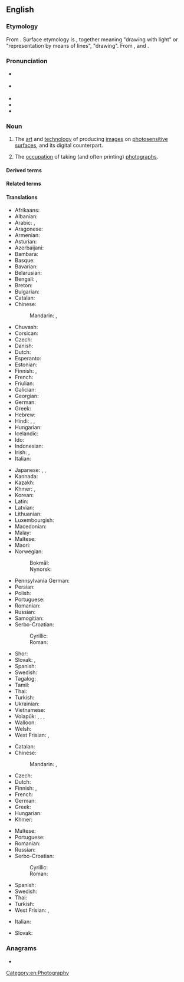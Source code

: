 ==English==
{{wikipedia}}

===Etymology===
From {{bor|en|fr|photographie}}. Surface etymology is {{af|en|photo-|-graphy}}, together meaning "drawing with light" or "representation by means of lines", "drawing". From {{m|grc|φωτός|pos=genitive|t=of light}}, and {{m|grc|γράφω|t=I write}}.

===Pronunciation===
* {{a|UK}} {{IPA|en|/fəˈtɒɡɹəfi/}}
* {{a|US}} {{IPA|en|/fəˈtɑɡɹəfi/}}
* {{audio|en|En-us-photography.ogg|Audio (US)}}
* {{rhymes|en|ɒɡɹəfi|s=4}}
* {{hyphenation|en|pho|tog|ra|phy}}

===Noun===
{{en-noun|-|+}}

# The [[art]] and [[technology]] of producing [[images]] on [[photosensitive]] [[surface]]s, and its digital counterpart.
#: {{ux|en|go on a '''photography''' course}}
# The [[occupation]] of taking (and often printing) [[photograph]]s.

====Derived terms====
{{col3|en
|aerial photography
|antiphotography
|astrophotography
|chromophotography
|chronophotography
|cinemaphotography
|cinephotography
|digital photography
|director of photography
|electrophotography
|femtophotography
|flash photography
|glamour photography
|lithophotography
|macrophotography
|metaphotography
|microphotography
|orthophotography
|principal photography
|pyrophotography
|rephotography
|reprography
|schlieren photography
|spectrophotography
|stereophotography
|telephotography
|tri-camera photography
|ultramicrophotography}}

====Related terms====
{{col3|en
|photographer
|photographic
|phonography
}}

====Translations====
{{trans-top|art and technology of producing images on photosensitive surfaces}}
* Afrikaans: {{t+|af|fotografie}}
* Albanian: {{t|sq|fotografia|?}}
* Arabic: {{t|ar|تَصْوِير|m}}, {{t|ar|فُوتُوغْرَافِيَّا|f|tr=futuḡrafiyyā}}
* Aragonese: {{t|an|fotografía|f}}
* Armenian: {{t+|hy|լուսանկարչություն}}
* Asturian: {{t+|ast|fotografía|f}}
* Azerbaijani: {{t+|az|fotoqrafiya}}
* Bambara: {{t|bm|kɔtɛba}}
* Basque: {{t|eu|argazkigintza}}
* Bavarian: {{t|bar|Photographie|?}}
* Belarusian: {{t|be|фатагра́фія}}
* Bengali: {{t|bn|ফটোগ্রাফি}}, {{t|bn|ফটোগ্রাফী}}
* Breton: {{t|br|luc'hskeudennerezh|?}}
* Bulgarian: {{t+|bg|фотогра́фия|f}}
* Catalan: {{t+|ca|fotografia|f}}
* Chinese:
*: Mandarin: {{t+|cmn|攝影}}, {{t+|cmn|摄影|tr=shèyǐng}}
* Chuvash: {{t|cv|фотографи}}
* Corsican: {{t|co|fotugrafia|f}}
* Czech: {{t+|cs|fotografie|f}}
* Danish: {{t+|da|fotografi|n}}
* Dutch: {{t+|nl|fotografie|f}}
* Esperanto: {{t|eo|fotarto}}
* Estonian: {{t|et|fotograafia}}
* Finnish: {{t+|fi|valokuvaus}}, {{t+|fi|valokuvaaminen}}
* French: {{t+|fr|photographie|f}}
* Friulian: {{t|fur|fotografie|?}}
* Galician: {{t+|gl|fotografía|f}}
* Georgian: {{t|ka|ფოტოგრაფია}}
* German: {{t+|de|Fotografie|f}}
* Greek: {{t+|el|φωτογραφία|f}}
* Hebrew: {{t|he|צילום|m|tr=tzilém}}
* Hindi: {{t+|hi|छायाचित्र|?}}, {{t|hi|फ़ोटोग्राफ़ी|f}}, {{t+|hi|फोटोग्राफी|m}}
* Hungarian: {{t+|hu|fényképezés}}
* Icelandic: {{t|is|ljósmyndun|f}}
* Ido: {{t+|io|fotografado}}
* Indonesian: {{t+|id|fotografi}}
* Irish: {{t|ga|grianghrafadóireacht|f}}, {{t|ga|fótagrafaíocht|f}}
* Italian: {{t+|it|fotografia|f}}
{{trans-mid}}
* Japanese: {{t|ja|写真撮影|tr=shashin satsuei}}, {{t|ja|写真術|tr=shashinjutsu}}, {{t+|ja|撮影|tr=さつえい, satsuei}}
* Kannada: {{t|kn|ಛಾಯಾಗ್ರಹಣ}}
* Kazakh: {{t+|kk|фотография}}
* Khmer: {{t|km|ឆាយាលេខន៍|tr=cʰaayaa leek}}, {{t|km|សិល្បៈថតរូប|tr=səl tʰɑɑt ruup}}
* Korean: {{t+|ko|사진술}}
* Latin: {{t|la|photographia|f}}
* Latvian: {{t|lv|fotogrāfija|f}}
* Lithuanian: {{t|lt|fotografija|f}}
* Luxembourgish: {{t|lb|Fotografie|f}}
* Macedonian: {{t|mk|фотографија|f}}
* Malay: {{t+|ms|fotografi}}
* Maltese: {{t|mt|fotografija|?}}
* Maori: {{t|mi|whakaahua}}
* Norwegian:
*: Bokmål: {{t+|nb|fotografi|m}}
*: Nynorsk: {{t|nn|fotografi|m}}
* Pennsylvania German: {{t|pdc|Pikder|?}}
* Persian: {{t+|fa|عکاسی|tr=akkâsi}}
* Polish: {{t+|pl|fotografia|f}}
* Portuguese: {{t+|pt|fotografia|f}}
* Romanian: {{t+|ro|fotografie|f}}
* Russian: {{t+|ru|фотогра́фия|f}}
* Samogitian: {{t|sgs|puortėgrapėjė|f}}
* Serbo-Croatian:
*: Cyrillic: {{t|sh|фотогра̀фија|f}}
*: Roman: {{t+|sh|fotogràfija|f}}
* Shor: {{t|cjs|соом|tr=soom}}
* Slovak: {{t|sk|fotografia|f}}, {{t|sk|snímka|f}}
* Spanish: {{t+|es|fotografía|f}}
* Swedish: {{t+|sv|fotografi|c}}
* Tagalog: {{t|tl|palanginagan}}
* Tamil: {{t+|ta|புகைப்படம்}}
* Thai: {{t|th|การถ่ายภาพ}}
* Turkish: {{t+|tr|fotoğrafçılık}}
* Ukrainian: {{t|uk|фотогра́фія|f}}
* Vietnamese: {{t+|vi|nhiếp ảnh}}
* Volapük: {{t+|vo|fotograf}}, {{qualifier|older term, obsolete}} {{t|vo|fotogaf}}, {{qualifier|older term}} {{t|vo|litamag}}, {{qualifier|color}} {{t|vo|kölafotograf}}
* Walloon: {{t+|wa|fotografeye|f}}
* Welsh: {{t+|cy|ffotograffiaeth|f}}
* West Frisian: {{t|fy|fotografy|c}}, {{t|fy|fotografie|c}}
{{trans-bottom}}

{{trans-top|occupation of taking (and often printing) photographs}}
* Catalan: {{t+|ca|fotografia|f}}
* Chinese:
*: Mandarin: {{t+|cmn|攝影}}, {{t+|cmn|摄影|tr=shèyǐng}}
* Czech: {{t|cs|fotografování|n}}
* Dutch: {{t+|nl|fotografie|f}}
* Finnish: {{t+|fi|valokuvaus}}, {{t+|fi|valokuvaaminen}}
* French: {{t+|fr|photographie|f}}
* German: {{t+|de|Fotografie|f}}
* Greek: {{t+|el|φωτογραφική|f}}
* Hungarian: {{t+|hu|fotózás}}
* Khmer: {{t|km|ថតរូប|tr=tʰɑɑt ruup}}
{{trans-mid}}
* Maltese: {{t|mt|fotografu|?}}
* Portuguese: {{t+|pt|fotografia|f}}
* Romanian: {{t+|ro|fotografia|f}}
* Russian: {{t+|ru|фотогра́фия|f}}
* Serbo-Croatian:
*: Cyrillic: {{t|sh|фотогра̀фија|f}}
*: Roman: {{t+|sh|fotogràfija|f}}
* Spanish: {{t+|es|fotografía|f}}
* Swedish: {{t+|sv|fotografering|c}}
* Thai: {{t|th|การถ่ายภาพ}}
* Turkish: {{t+|tr|fotoğrafçılık}}
* West Frisian: {{t|fy|fotografy|c}}, {{t|fy|fotografie|c}}
{{trans-bottom}}

{{checktrans-top}}
* Italian: {{t+check|it|fotografia|f}}
{{trans-mid}}
* Slovak: {{t-check|sk|fotografia|f}}
{{trans-bottom}}

===Anagrams===
* {{anagrams|en|a=aghhoopprty|phagotrophy}}

[[Category:en:Photography]]